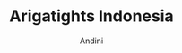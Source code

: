 ---
title: Arigatights Indonesia
deskripsi : Ini adalah komik buatan saya coy wkwkwkw
author : Andini
genre : komedi drama
status: Ongoing
type: Manhwa
image: https://i0.wp.com/www.maid.my.id/wp-content/uploads/2018/11/D6PZfNVUwAA8KbT.jpg
project : Yes
posted by : admin
---